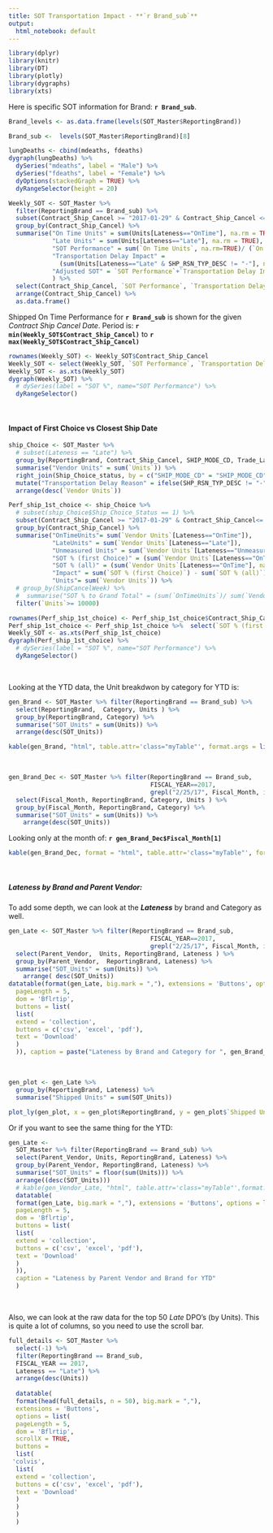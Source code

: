 ```yaml
---
title: SOT Transportation Impact - **`r Brand_sub`**
output:
  html_notebook: default
---
```

<style>
  .myTable td {
    padding: 10px;
    border-bottom: 1px solid black;
    align-items: center
  }
</style>

```r
library(dplyr)
library(knitr)
library(DT)
library(plotly)
library(dygraphs)
library(xts)
```

Here is specific SOT information for Brand: **`r Brand_sub`**.  
\newline


```r
Brand_levels <- as.data.frame(levels(SOT_Master$ReportingBrand))

```

```r
Brand_sub <-  levels(SOT_Master$ReportingBrand)[8]

```

```r
lungDeaths <- cbind(mdeaths, fdeaths)
dygraph(lungDeaths) %>%
  dySeries("mdeaths", label = "Male") %>%
  dySeries("fdeaths", label = "Female") %>%
  dyOptions(stackedGraph = TRUE) %>%
  dyRangeSelector(height = 20)
```


```r
Weekly_SOT <- SOT_Master %>% 
  filter(ReportingBrand == Brand_sub) %>%
  subset(Contract_Ship_Cancel >= "2017-01-29" & Contract_Ship_Cancel <= "2017-02-18") %>% 
  group_by(Contract_Ship_Cancel) %>% 
  summarise("On Time Units" = sum(Units[Lateness=="OnTime"], na.rm = TRUE),
            "Late Units" = sum(Units[Lateness=="Late"], na.rm = TRUE),
            "SOT Performance" = sum(`On Time Units`, na.rm=TRUE)/ (`On Time Units` + `Late Units`)*100,
            "Transportation Delay Impact" = 
              (sum(Units[Lateness=="Late" & SHP_RSN_TYP_DESC != "-"], na.rm = TRUE)/(`On Time Units` + `Late Units`))*100,
            "Adjusted SOT" = `SOT Performance`+`Transportation Delay Impact`
            ) %>% 
  select(Contract_Ship_Cancel, `SOT Performance`, `Transportation Delay Impact`, `Adjusted SOT`) %>% 
  arrange(Contract_Ship_Cancel) %>% 
  as.data.frame()
```

Shipped On Time Performance for **`r Brand_sub`** is shown for the given *Contract Ship Cancel Date*. Period is: **`r min(Weekly_SOT$Contract_Ship_Cancel)`** to **`r max(Weekly_SOT$Contract_Ship_Cancel)`**

```r
rownames(Weekly_SOT) <- Weekly_SOT$Contract_Ship_Cancel 
Weekly_SOT <- select(Weekly_SOT, `SOT Performance`, `Transportation Delay Impact`, `Adjusted SOT`)
Weekly_SOT <- as.xts(Weekly_SOT)
dygraph(Weekly_SOT) %>% 
  # dySeries(label = "SOT %", name="SOT Performance") %>% 
  dyRangeSelector()

```

<br>

#### Impact of First Choice vs Closest Ship Date

```r
ship_Choice <- SOT_Master %>%
  # subset(Lateness == "Late") %>%
  group_by(ReportingBrand, Contract_Ship_Cancel, SHIP_MODE_CD, Trade_Lane_Type, SALES_TERMS_CODE, ShipDateChoice, SHP_RSN_TYP_DESC, Lateness) %>% 
  summarise("Vendor Units" = sum(`Units`)) %>% 
  right_join(Ship_Choice_status, by = c("SHIP_MODE_CD" = "SHIP_MODE_CD", "Trade_Lane_Type" = "Trade_Lane_Type", "SALES_TERMS_CODE" = "SALES_TERMS_CODE", "ShipDateChoice"="ShipDateChoice")) %>% 
  mutate("Transportation Delay Reason" = ifelse(SHP_RSN_TYP_DESC != "-", "Delay Reason", "")) %>%
  arrange(desc(`Vendor Units`))

Perf_ship_1st_choice <- ship_Choice %>%
  # subset(ship_Choice$Ship_Choice_Status == 1) %>% 
  subset(Contract_Ship_Cancel >= "2017-01-29" & Contract_Ship_Cancel<= "2017-02-18") %>% 
  group_by(Contract_Ship_Cancel) %>% 
  summarise("OnTimeUnits"= sum(`Vendor Units`[Lateness=="OnTime"]),
            "LateUnits" = sum(`Vendor Units`[Lateness=="Late"]),
            "Unmeasured Units" = sum(`Vendor Units`[Lateness=="Unmeasured"]),
            "SOT % (first Choice)" = (sum(`Vendor Units`[Lateness=="OnTime" & Ship_Choice_Status == 1 ], na.rm = TRUE)/ sum(`Vendor Units`[Lateness != "Unmeasured" & Ship_Choice_Status == 1], na.rm = TRUE))*100,
            "SOT % (all)" = (sum(`Vendor Units`[Lateness=="OnTime"], na.rm = TRUE)/ sum(`Vendor Units`[Lateness != "Unmeasured"], na.rm = TRUE))*100,
            "Impact" = sum(`SOT % (first Choice)`) - sum(`SOT % (all)`),
            "Units"= sum(`Vendor Units`)) %>%
  # group_by(ShipCancelWeek) %>% 
  #  summarise("SOT % to Grand Total" = (sum(`OnTimeUnits`)/ sum(`Vendor Units`))*100) %>% 
  filter(`Units`>= 10000)

rownames(Perf_ship_1st_choice) <- Perf_ship_1st_choice$Contract_Ship_Cancel 
Perf_ship_1st_choice <- Perf_ship_1st_choice %>%  select(`SOT % (first Choice)`, `SOT % (all)`, `Impact`)
Weekly_SOT <- as.xts(Perf_ship_1st_choice)
dygraph(Perf_ship_1st_choice) %>% 
  # dySeries(label = "SOT %", name="SOT Performance") %>% 
  dyRangeSelector()
```

<br>

Looking at the YTD data, the Unit breakdwon by category for YTD is:

```r
gen_Brand <- SOT_Master %>% filter(ReportingBrand == Brand_sub) %>% 
  select(ReportingBrand,  Category, Units ) %>% 
  group_by(ReportingBrand, Category) %>% 
  summarise("SOT_Units" = sum(Units)) %>% 
  arrange(desc(SOT_Units))

kable(gen_Brand, "html", table.attr='class="myTable"', format.args = list(big.mark=","), caption = "YTD Units by Category and Vendor")
```


<br>

```r
gen_Brand_Dec <- SOT_Master %>% filter(ReportingBrand == Brand_sub, 
                                       FISCAL_YEAR==2017, 
                                       grepl("2/25/17", Fiscal_Month, ignore.case = TRUE)) %>% 
  select(Fiscal_Month, ReportingBrand, Category, Units ) %>% 
  group_by(Fiscal_Month, ReportingBrand, Category) %>% 
  summarise("SOT_Units" = sum(Units)) %>% 
    arrange(desc(SOT_Units))
```

Looking only at the month of: **`r gen_Brand_Dec$Fiscal_Month[1]`**

```r
kable(gen_Brand_Dec, format = "html", table.attr='class="myTable"', format.args= list(big.mark = ","), caption = paste("Units by Category and Vendor for ", gen_Brand_Dec$Fiscal_Month[1], sep = "" ))

```

<br>

##### **Lateness by Brand and Parent Vendor:**

To add some depth, we can look at the ***Lateness*** by brand and Category as well.  


```r
gen_Late <- SOT_Master %>% filter(ReportingBrand == Brand_sub, 
                                       FISCAL_YEAR==2017, 
                                       grepl("2/25/17", Fiscal_Month, ignore.case = TRUE)) %>% 
  select(Parent_Vendor,  Units, ReportingBrand, Lateness ) %>% 
  group_by(Parent_Vendor,  ReportingBrand, Lateness) %>% 
  summarise("SOT_Units" = sum(Units)) %>% 
    arrange( desc(SOT_Units))
datatable(format(gen_Late, big.mark = ","), extensions = 'Buttons', options = list(
  pageLength = 5,
  dom = 'Bflrtip',
  buttons = list(
  list(
  extend = 'collection',
  buttons = c('csv', 'excel', 'pdf'),
  text = 'Download'
  )
  )), caption = paste("Lateness by Brand and Category for ", gen_Brand_Dec$Fiscal_Month[1], sep = "" ))
```
<br>
```r
gen_plot <- gen_Late %>% 
  group_by(ReportingBrand, Lateness) %>% 
  summarise("Shipped Units" = sum(SOT_Units)) 

plot_ly(gen_plot, x = gen_plot$ReportingBrand, y = gen_plot$`Shipped Units`)
```

Or if you want to see the same thing for the YTD:


```r
gen_Late <-
  SOT_Master %>% filter(ReportingBrand == Brand_sub) %>%
  select(Parent_Vendor, Units, ReportingBrand, Lateness) %>%
  group_by(Parent_Vendor, ReportingBrand, Lateness) %>%
  summarise("SOT_Units" = floor(sum(Units))) %>%
  arrange((desc(SOT_Units)))
  # kable(gen_Vendor_Late, "html", table.attr='class="myTable"',format.args= list(big.mark = ","), caption = "Lateness by Brand and Category for YTD")
  datatable(
  format(gen_Late, big.mark = ","), extensions = 'Buttons', options = list(
  pageLength = 5,
  dom = 'Bflrtip',
  buttons = list(
  list(
  extend = 'collection',
  buttons = c('csv', 'excel', 'pdf'),
  text = 'Download'
  )
  )),
  caption = "Lateness by Parent Vendor and Brand for YTD"
  )
```
<br>

Also, we can look at the raw data for the top 50 *Late* DPO's (by Units). This is quite a lot of columns, so you need to use the scroll bar.

```r
full_details <- SOT_Master %>%
  select(-1) %>% 
  filter(ReportingBrand == Brand_sub,
  FISCAL_YEAR == 2017,
  Lateness == "Late") %>%
  arrange(desc(Units))
  
  datatable(
  format(head(full_details, n = 50), big.mark = ","),
  extensions = 'Buttons',
  options = list(
  pageLength = 5,
  dom = 'Bflrtip',
  scrollX = TRUE,
  buttons =
  list(
 'colvis',
  list(
  extend = 'collection',
  buttons = c('csv', 'excel', 'pdf'),
  text = 'Download'
  )
  )
  )
  )
```
